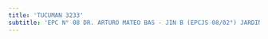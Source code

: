 ```yaml
---
title: 'TUCUMAN 3233'
subtitle: 'EPC N° 08 DR. ARTURO MATEO BAS - JIN B (EPCJS 08/02°) JARDIN DEL ABASTO'
---
```



